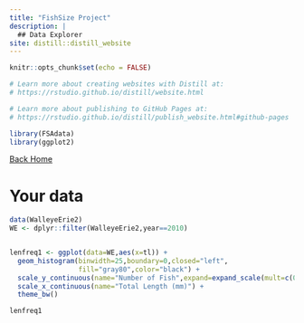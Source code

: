 ```yaml
---
title: "FishSize Project"
description: |
  ## Data Explorer
site: distill::distill_website
---
```


```r
knitr::opts_chunk$set(echo = FALSE)

# Learn more about creating websites with Distill at:
# https://rstudio.github.io/distill/website.html

# Learn more about publishing to GitHub Pages at:
# https://rstudio.github.io/distill/publish_website.html#github-pages

```

```r
library(FSAdata)
library(ggplot2)
```

[Back Home](https://fernandomateos.com/fishweb2/index.html)


# Your data

```r
data(WalleyeErie2)
WE <- dplyr::filter(WalleyeErie2,year==2010)


lenfreq1 <- ggplot(data=WE,aes(x=tl)) +
  geom_histogram(binwidth=25,boundary=0,closed="left",
                 fill="gray80",color="black") +
  scale_y_continuous(name="Number of Fish",expand=expand_scale(mult=c(0,0.05))) +
  scale_x_continuous(name="Total Length (mm)") +
  theme_bw()
```

```r
lenfreq1
```



